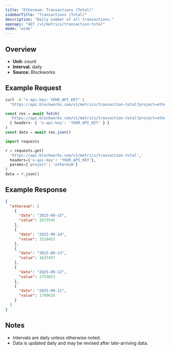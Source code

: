 ```yaml
---
title: "Ethereum: Transactions (Total)"
sidebarTitle: "Transactions (Total)"
description: "Daily number of all transactions."
openapi: "GET /v1/metrics/transaction-total"
mode: "wide"
---
```


## Overview

- **Unit:** count
- **Interval:** daily
- **Source:** Blockworks

## Example Request

<CodeGroup>

```bash cURL
curl -H "x-api-key: YOUR_API_KEY" \
  "https://api.blockworks.com/v1/metrics/transaction-total?project=ethereum"
```

```typescript TypeScript
const res = await fetch(
  'https://api.blockworks.com/v1/metrics/transaction-total?project=ethereum',
  { headers: { 'x-api-key': 'YOUR_API_KEY' } }
)
const data = await res.json()
```

```python Python
import requests

r = requests.get(
  'https://api.blockworks.com/v1/metrics/transaction-total',
  headers={'x-api-key': 'YOUR_API_KEY'},
  params={'project': 'ethereum'}
)
data = r.json()
```

</CodeGroup>

## Example Response

```json
{
  "ethereum": [
    {
      "date": "2025-09-15",
      "value": 1675545
    },
    {
      "date": "2025-09-14",
      "value": 1518453
    },
    {
      "date": "2025-09-13",
      "value": 1637457
    },
    {
      "date": "2025-09-12",
      "value": 1753023
    },
    {
      "date": "2025-09-11",
      "value": 1709635
    }
  ]
}
```

## Notes
- Intervals are daily unless otherwise noted.
- Data is updated daily and may be revised after late-arriving data.